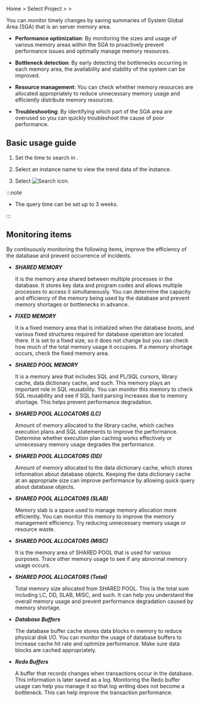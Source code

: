 Home &gt; Select Project &gt; <Cmdname sid="side_reportStat" className="uitext" /> &gt; <Cmdname sid="side_sga" className="uitext" />

You can monitor timely changes by saving summaries of System Global Area (SGA) that is an server memory area. 

- **Performance optimization**: By monitoring the sizes and usage of various memory areas within the SGA to proactively prevent performance issues and optimally manage memory resources.

- **Bottleneck detection**: By early detecting the bottlenecks occurring in each memory area, the availability and stability of the system can be improved.

- **Resource management**: You can check whether memory resources are allocated appropriately to reduce unnecessary memory usage and efficiently distribute memory resources.

- **Troubleshooting**: By identifying which part of the SGA area are overused so you can quickly troubleshoot the cause of poor performance.

## Basic usage guide

<ProdImg img='db-stat-sga-size.png' alt='SGA Size' />

1. Set the time to search in <Cmdname sid="time" className="uitext" />.

2. Select an instance name to view the trend data of the instance.

3. Select ![Search icon](/img/ico-btn-search.png).

:::note

- The query time can be set up to 3 weeks.

:::

<InDoc product="tibero">

## Monitoring items

By continuously monitoring the following items, improve the efficiency of the database and prevent occurrence of incidents.

- **_SHARED MEMORY_**

  It is the memory area shared between multiple processes in the database. It stores key data and program codes and allows multiple processes to access it simultaneously. You can determine the capacity and efficiency of the memory being used by the database and prevent memory shortages or bottlenecks in advance.

- **_FIXED MEMORY_**

  It is a fixed memory area that is initialized when the database boots, and various fixed structures required for database operation are located there. It is set to a fixed size, so it does not change but you can check how much of the total memory usage it occupies. If a memory shortage occurs, check the fixed memory area.

- **_SHARED POOL MEMORY_**

  It is a memory area that includes SQL and PL/SQL cursors, library cache, data dictionary cache, and such. This memory plays an important role in SQL reusability. You can monitor this memory to check SQL reusability and see if SQL hard parsing increases due to memory shortage. This helps prevent performance degradation.

- **_SHARED POOL ALLOCATORS (LC)_**

  Amount of memory allocated to the library cache, which caches execution plans and SQL statements to improve the performance. Determine whether execution plan caching works effectively or unnecessary memory usage degrades the performance.

- **_SHARED POOL ALLOCATORS (DD)_**

  Amount of memory allocated to the data dictionary cache, which stores information about database objects. Keeping the data dictionary cache at an appropriate size can improve performance by allowing quick query about database objects.

- **_SHARED POOL ALLOCATORS (SLAB)_**

  Memory slab is a space used to manage memory allocation more efficiently. You can monitor this memory to improve the memory management efficiency. Try reducing unnecessary memory usage or resource waste.

- **_SHARED POOL ALLOCATORS (MISC)_**

  It is the memory area of ​​SHARED POOL that is used for various purposes. Trace other memory usage to see if any abnormal memory usage occurs.

- **_SHARED POOL ALLOCATORS (Total)_**

  Total memory size allocated from SHARED POOL. This is the total sum including LC, DD, SLAB, MISC, and such. It can help you understand the overall memory usage and prevent performance degradation caused by memory shortage.

- **_Database Buffers_**

  The database buffer cache stores data blocks in memory to reduce physical disk I/O. You can monitor the usage of database buffers to increase cache hit rate and optimize performance. Make sure data blocks are cached appropriately.

- **_Redo Buffers_**

  A buffer that records changes when transactions occur in the database. This information is later saved as a log. Monitoring the Redo buffer usage can help you manage it so that log writing does not become a bottleneck. This can help improve the transaction performance.

</InDoc>
